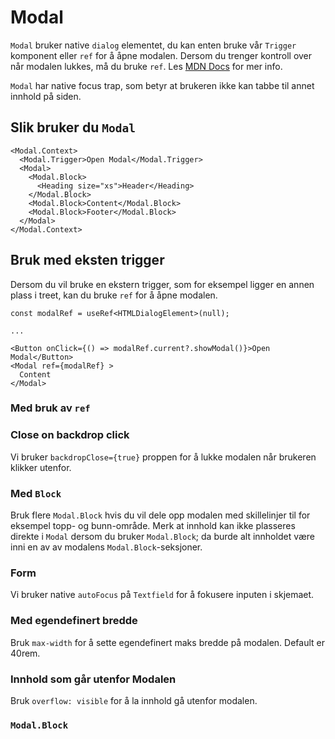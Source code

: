 


<Meta of={ModalStories} />

# Modal

`Modal` bruker native `dialog` elementet, du kan enten bruke vår `Trigger` komponent eller `ref` for å åpne modalen.
Dersom du trenger kontroll over når modalen lukkes, må du bruke `ref`.
Les [MDN Docs](https://developer.mozilla.org/en-US/docs/Web/HTML/Element/dialog) for mer info.

`Modal` har native focus trap, som betyr at brukeren ikke kan tabbe til annet innhold på siden.

<Primary />
<Controls />

## Slik bruker du `Modal`

```tsx
<Modal.Context>
  <Modal.Trigger>Open Modal</Modal.Trigger>
  <Modal>
    <Modal.Block>
      <Heading size="xs">Header</Heading>
    </Modal.Block>
    <Modal.Block>Content</Modal.Block>
    <Modal.Block>Footer</Modal.Block>
  </Modal>
</Modal.Context>
```

## Bruk med eksten trigger

Dersom du vil bruke en ekstern trigger, som for eksempel ligger en annen plass i treet, kan du bruke `ref` for å åpne modalen.

```tsx
const modalRef = useRef<HTMLDialogElement>(null);

...

<Button onClick={() => modalRef.current?.showModal()}>Open Modal</Button>
<Modal ref={modalRef} >
  Content
</Modal>
```

### Med bruk av `ref`

<Canvas of={ModalStories.WithoutModalContext} />

### Close on backdrop click

Vi bruker `backdropClose={true}` proppen for å lukke modalen når brukeren klikker utenfor.

<Canvas of={ModalStories.BackdropClose} />

### Med `Block`

Bruk flere `Modal.Block` hvis du vil dele opp modalen med skillelinjer til for eksempel topp- og bunn-område.
Merk at innhold kan ikke plasseres direkte i `Modal` dersom du bruker `Modal.Block`; da burde alt innholdet være inni en av av modalens `Modal.Block`-seksjoner.

<Canvas of={ModalStories.WithHeaderAndFooter} />

### Form

Vi bruker native `autoFocus` på `Textfield` for å fokusere inputen i skjemaet.

<Canvas of={ModalStories.ModalWithForm} />

### Med egendefinert bredde

Bruk `max-width` for å sette egendefinert maks bredde på modalen. Default er 40rem.

<Canvas of={ModalStories.ModalWithMaxWidth} />

### Innhold som går utenfor Modalen

Bruk `overflow: visible` for å la innhold gå utenfor modalen.

<Canvas of={ModalStories.ModalWithCombobox} />

### `Modal.Block`

<ArgTypes of={Modal.Block} />

